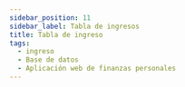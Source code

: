```yaml
---
sidebar_position: 11
sidebar_label: Tabla de ingresos
title: Tabla de ingreso
tags:
  - ingreso
  - Base de datos
  - Aplicación web de finanzas personales
---
```



<Title nameTable="ingresses" />

En lista las operaciones de ingreso.

## Columnas

<Field field="id" types="INT" isUnique isPrimaryKey comments="Clave primario" />

<Field
  field="classification_id"
  types="INT"
  isForeignKey
  comments="Clave foráneo"
/>

<Field
  field="subaccount_id"
  types="INT"
  isForeignKey
  comments="Clave foráneo"
/>

<Field field="user_id" types="INT" isForeignKey comments="Clave foráneo" />

<Field field="amount" types="double" comments="Importe de ingreso." />

<Field
  field="observation"
  types="VARCHAR(255)"
  comments="Observaciones de la operación."
/>

<Field field="status" types="INT" comments="Estatus: 1 active | 2 canceled." />

<Field
  field="created_date"
  types="TIMESTAMP"
  comments="Información de auditoria, Fecha de creación del registro."
/>

<Field
  field="updated_date"
  isNull
  types="TIMESTAMP"
  comments="Información de auditoria, Fecha de actualización del registro."
/>

<Field
  field="deleted_date"
  isNull
  types="TIMESTAMP"
  comments="Información de auditoria, Fecha de eliminación del registro."
/>

## Indexes

<Index indexName="pkIngress" isPrimaryKey />

<Index indexName="ukIngress" isUnique />

## Relaciones

<Relationship
  table="ingresses"
  cardinality="➡1:N➡"
  foreign="users"
  constraint=""
  relationship="1:N"
  field_id="id"
/>

<Relationship
  table="ingresses"
  cardinality="〰1:1〰"
  foreign="transactions"
  constraint="fkIngressTransaction"
  relationship="1:1"
  field_id="ingress_id"
/>

<Relationship
  table="ingresses"
  cardinality="➡1:N➡"
  foreign="classification"
  constraint="fkIngressClassification"
  relationship="1:N"
  field_id="id"
/>

<Relationship
  table="ingresses"
  cardinality="➡1:N➡"
  foreign="subaccounts"
  constraint="fkIngressSubaccount"
  relationship="1:N"
  field_id="id"
/>
